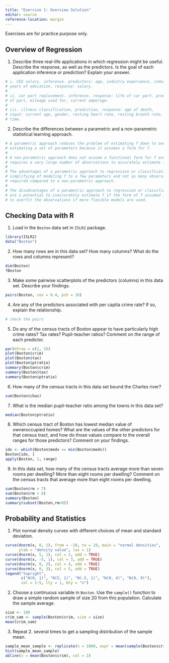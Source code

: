 ```yaml
---
title: "Exercise 1: Overview Solution"
editor: source
reference-location: margin
---
```


::: callout-note
Exercises are for practice purpose only.
:::

## Overview of Regression
<!-- ISL 2.4 2.6 -->
1. Describe three real-life applications in which regression might be useful. Describe the response, as well as the predictors. Is the goal of each application inference or prediction? Explain your answer.

```r
# i. CEO salary. inference. predictors: age, industry experience, industry,
# years of education. response: salary.
# 
# ii. car part replacement. inference. response: life of car part. predictors: age
# of part, mileage used for, current amperage.
# 
# iii. illness classification, prediction, response: age of death,
# input: current age, gender, resting heart rate, resting breath rate, mile run
# time.

```



2. Describe the differences between a parametric and a non-parametric statistical learning approach.


```r
# A parametric approach reduces the problem of estimating f down to one of
# estimating a set of parameters because it assumes a form for f.
# 
# A non-parametric approach does not assume a functional form for f and so
# requires a very large number of observations to accurately estimate f.
# 
# The advantages of a parametric approach to regression or classification are the
# simplifying of modeling f to a few parameters and not as many observations are
# required compared to a non-parametric approach.
# 
# The disadvantages of a parametric approach to regression or classification
# are a potential to inaccurately estimate f if the form of f assumed is wrong or
# to overfit the observations if more flexible models are used.
```

## Checking Data with R
<!-- ISL 2.10 -->
1. Load in the `Boston` data set in `ISLR2` package.

```r
library(ISLR2)
data("Boston")
```

2. How many rows are in this data set? How many columns? What do the rows and columns represent?

```r
dim(Boston)
?Boston
```

3. Make some pairwise scatterplots of the predictors (columns) in this data set. Describe your findings.

```r
pairs(Boston, cex = 0.4, pch = 16)
```


4. Are any of the predictors associated with per capita crime rate? If so, explain the relationship.

```r
# check the pairs
```



5. Do any of the census tracts of Boston appear to have particularly high crime rates? Tax rates? Pupil-teacher ratios? Comment on the range of each predictor.

```r
par(mfrow = c(1, 3))
plot(Boston$crim)
plot(Boston$tax)
plot(Boston$ptratio)
summary(Boston$crim)
summary(Boston$tax)
summary(Boston$ptratio)
```


6. How many of the census tracts in this data set bound the Charles river?

```r
sum(Boston$chas)
```


7. What is the median pupil-teacher ratio among the towns in this data set?

```r
median(Boston$ptratio)
```

8. Which census tract of Boston has lowest median value of owneroccupied homes? What are the values of the other predictors for that census tract, and how do those values compare to the overall ranges for those predictors? Comment on your findings.

```r
idx <- which(Boston$medv == min(Boston$medv))
Boston[idx, ]
apply(Boston, 2, range)
```

9. In this data set, how many of the census tracts average more than seven rooms per dwelling? More than eight rooms per dwelling? Comment on the census tracts that average more than eight rooms per dwelling.

```r
sum(Boston$rm > 7)
sum(Boston$rm > 8)
summary(Boston)
summary(subset(Boston,rm>8))
```




## Probability and Statistics
<!-- ROS 3.3, 4.5 -->
1. Plot normal density curves with different choices of mean and standard deviation.

<!-- # https://www.statology.org/plot-normal-distribution-r/ -->

```r
curve(dnorm(x, 0, 1), from = -10, to = 10, main = "normal densities",
      ylab = "density value", las = 1)
curve(dnorm(x, 5, 1), col = 2, add = TRUE)
curve(dnorm(x, -5, 1), col = 3, add = TRUE)
curve(dnorm(x, 0, 2), col = 4, add = TRUE)
curve(dnorm(x, 0, 3), col = 5, add = TRUE)
legend("topright", 
       c("N(0, 1)", "N(5, 1)", "N(-5, 1)", "N(0, 4)", "N(0, 9)"),
       col = 1:5, lty = 1, bty = "n")
```

2. Choose a continuous variable in `Boston`. Use the `sample()` function to draw a simple random sample of size 20 from this population. Calculate the sample average.

```r
size <- 100
crim_sam <- sample(Boston$crim, size = size)
mean(crim_sam)
```


3. Repeat 2. several times to get a sampling distribution of the sample mean.

```r
sample_mean_sample <- replicate(n = 1000, expr = mean(sample(Boston$crim, size = size)))
hist(sample_mean_sample)
abline(v = mean(Boston$crim), col = 2)
```

